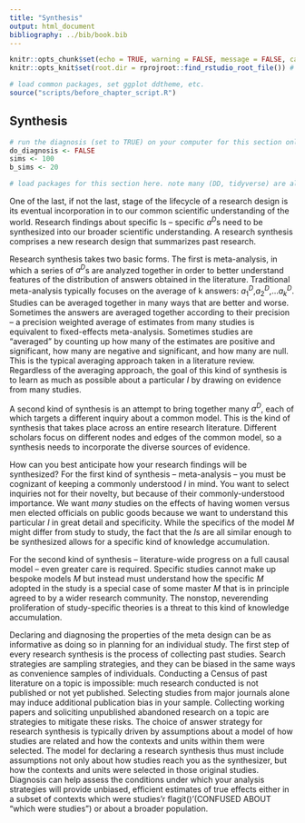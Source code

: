 ```yaml
---
title: "Synthesis"
output: html_document
bibliography: ../bib/book.bib 
---
```


<!-- note do_bookdown is set in index.rmd, so we know if you're running just this .Rmd or compiling the book-->
```r
knitr::opts_chunk$set(echo = TRUE, warning = FALSE, message = FALSE, cache = FALSE)
knitr::opts_knit$set(root.dir = rprojroot::find_rstudio_root_file()) # files are all relative to RStudio project home
```

```r
# load common packages, set ggplot ddtheme, etc.
source("scripts/before_chapter_script.R")
```

<!-- start post here, do not edit above -->

## Synthesis

<!-- make sure to rename the section title below -->

```r
# run the diagnosis (set to TRUE) on your computer for this section only before pushing to Github. no diagnosis will ever take place on github.
do_diagnosis <- FALSE
sims <- 100
b_sims <- 20
```

```r
# load packages for this section here. note many (DD, tidyverse) are already available, see scripts/package-list.R
```


One of the last, if not the last, stage of the lifecycle of a research design is its eventual incorporation in to our common scientific understanding of the world. Research findings about specific Is -- specific $a^D$s need to be synthesized into our broader scientific understanding. A research synthesis comprises a new research design that summarizes past research.

Research synthesis takes two basic forms. The first is meta-analysis, in which a series of $a^D$s are analyzed together in order to better understand features of the distribution of answers obtained in the literature. Traditional meta-analysis typically focuses on the average of k answers: $a_1^D$,$a_2^D$,...$a_k^D$. Studies can be averaged together in many ways that are better and worse. Sometimes the answers are averaged together according to their precision -- a precision weighted average of estimates from many studies is equivalent to fixed-effects meta-analysis. Sometimes studies are "averaged" by counting up how many of the estimates are positive and significant, how many are negative and significant, and how many are null. This is the typical averaging approach taken in a literature review. Regardless of the averaging approach, the goal of this kind of synthesis is to learn as much as possible about a particular $I$ by drawing on evidence from many studies.

A second kind of synthesis is an attempt to bring together many $a^D$, each of which targets a different inquiry about a common model. This is the kind of synthesis that takes place across an entire research literature. Different scholars focus on different nodes and edges of the common model, so a synthesis needs to incorporate the diverse sources of evidence.

How can you best anticipate how your research findings will be synthesized? For the first kind of synthesis -- meta-analysis -- you must be cognizant of keeping a commonly understood $I$ in mind. You want to select inquiries not for their novelty, but because of their commonly-understood importance. We want *many* studies on the effects of having women versus men elected officials on public goods because we want to understand this particular $I$ in great detail and specificity. While the specifics of the model $M$ might differ from study to study, the fact that the $I$s are all similar enough to be synthesized allows for a specific kind of knowledge accumulation.

For the second kind of synthesis -- literature-wide progress on a full causal model -- even greater care is required. Specific studies cannot make up bespoke models $M$ but instead must understand how the specific $M$ adopted in the study is a special case of some master $M$ that is in principle agreed to by a wider research community. The nonstop, neverending proliferation of study-specific theories is a threat to this kind of knowledge accumulation. 
<!-- (Cite cyrus on causal empiricism, that psych paper on crazy proliferation of theories). -->

Declaring and diagnosing the properties of the meta design can be as informative as doing so in planning for an individual study. The first step of every research synthesis is the process of collecting past studies. Search strategies are sampling strategies, and they can be biased in the same ways as convenience samples of individuals. Conducting a Census of past literature on a topic is impossible: much research conducted is not published or not yet published. Selecting studies from major journals alone may induce additional publication bias in your sample. Collecting working papers and soliciting unpublished abandoned research on a topic are strategies to mitigate these risks. The choice of answer strategy for research synthesis is typically driven by assumptions about a model of how studies are related and how the contexts and units within them were selected. The model for declaring a research synthesis thus must include assumptions not only about how studies reach you as the synthesizer, but how the contexts and units were selected in those original studies. Diagnosis can help assess the conditions under which your analysis strategies will provide unbiased, efficient estimates of true effects either in a subset of contexts which were studies'r flagit()'(CONFUSED ABOUT "which were studies") or about a broader population.

<!-- A research synthesis is a "meta MIDA" -->

<!-- M: A model that subsumes portions of the sub Ms -->
<!-- I: This is a summary of all of the Is across the studies -->
<!-- D: This is the inclusion / exclusion criteria. Transformations of the study data. standardization. (sampling, measurement.) -->
<!-- A: things like random effects or fixed effects -->


<!-- $I_1 \approx I_2 \approx I_3$ -->

<!-- Not -->

<!-- $a^M_1 \approx a^M_2 \approx a^M_3$ -->


<!-- Meta-analysis can be used not just to guess about effects out-of-sample but also to re-evaluate effects in sample: https://declaredesign.org/blog/2018-12-11-meta-analysis.html -->

<!-- - don't select on DV -->
<!-- - select on high quality MIDAs (drop those with bias) -->
<!-- - precision weighting (accounting for the quality of the design indirectly!) -->




<!-- ## grab bag -->

<!-- -- systematic reviews are sign and significance, meta-analysis are point estimates -->
